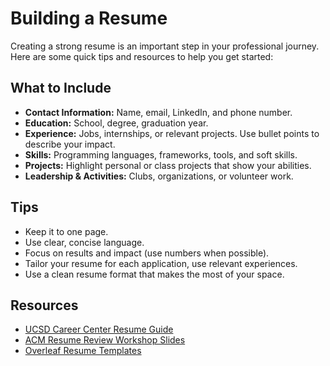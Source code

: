 # Building a Resume

Creating a strong resume is an important step in your professional journey. Here are some quick tips and resources to help you get started:

## What to Include

- **Contact Information:** Name, email, LinkedIn, and phone number.
- **Education:** School, degree, graduation year.
- **Experience:** Jobs, internships, or relevant projects. Use bullet points to describe your impact.
- **Skills:** Programming languages, frameworks, tools, and soft skills.
- **Projects:** Highlight personal or class projects that show your abilities.
- **Leadership & Activities:** Clubs, organizations, or volunteer work.

## Tips

- Keep it to one page.
- Use clear, concise language.
- Focus on results and impact (use numbers when possible).
- Tailor your resume for each application, use relevant experiences.
- Use a clean resume format that makes the most of your space.

## Resources

- [UCSD Career Center Resume Guide](https://career.ucsd.edu/succeed-search/resume/index.html)
- [ACM Resume Review Workshop Slides](https://acmurl.com/resume-review-slides)
- [Overleaf Resume Templates](https://www.overleaf.com/gallery/tagged/cv)